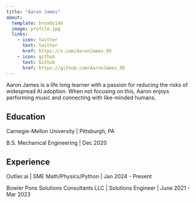 ```yaml
---
title: "Aaron James"
about:
  template: broadside
  image: profile.jpg
  links:
    - icon: twitter
      text: twitter
      href: https://x.com/AaronJames_95
    - icon: github
      text: Github
      href: https://github.com/AaronJames_95
---
```


Aaron James is a life long learner with a passion for reducing the risks of widespread AI adoption. When not focusing on this, Aaron enjoys performing music and connecting with like-minded humans.

## Education

Carnegie-Mellon University | Pittsburgh, PA

B.S. Mechanical Engineering | Dec 2020

## Experience

Outlier.ai | SME Math/Physics/Python | Jan 2024 - Present

Bowler Pons Solutions Consultants LLC | Solutions Engineer | June 2021 - Mar 2023

